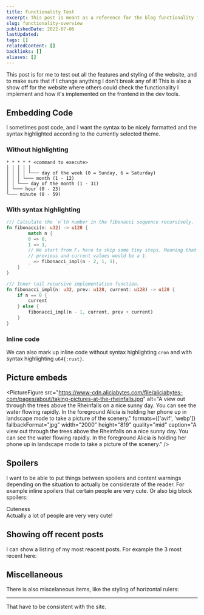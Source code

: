 ```yaml
---
title: Functionality Test
excerpt: This post is meant as a reference for the blog functionality for others to see how things work and for me to check that I don't break anything.
slug: functionality-overview
publishedDate: 2022-07-06
lastUpdated:
tags: []
relatedContent: []
backlinks: []
aliases: []
---
```



This post is for me to test out all the features and styling of the website, and to make sure that if I change anything I don't break any of it! This is also a show off for the website where others could check the functionality I implement and how it's implemented on the frontend in the dev tools.

## Embedding Code

I sometimes post code, and I want the syntax to be nicely formatted and the syntax highlighted according to the currently selected theme.

### Without highlighting

```plaintext title="cron"
* * * * * <command to execute>
│ │ │ │ │
│ │ │ │ └─── day of the week (0 = Sunday, 6 = Saturday)
│ │ │ └─── month (1 - 12)
│ │ └─── day of the month (1 - 31)
│ └─── hour (0 - 23)
└─── minute (0 - 59)
```

### With syntax highlighting

```rust title="fibonacci.rs"
/// Calculate the `n`th number in the fibonacci sequence recursively.
fn fibonacci(n: u32) -> u128 {
        match n {
        0 => 0,
        1 => 1,
        // We start from F₂ here to skip some tiny steps. Meaning that both the
        // previous and current values would be a 1.
        _ => fibonacci_impl(n - 2, 1, 1),
    }
}

/// Inner tail recursive implementation function.
fn fibonacci_impl(n: u32, prev: u128, current: u128) -> u128 {
    if n == 0 {
        current
    } else {
        fibonacci_impl(n - 1, current, prev + current)
    }
}
```

### Inline code

We can also mark up inline code without syntax highlighting `cron` and with syntax highlighting `u64{:rust}`.

## Picture embeds

<PictureFigure src="https://www-cdn.aliciabytes.com/file/aliciabytes-com/pages/about/taking-pictures-at-the-rheinfalls.jpg" alt="A view out through the trees above the Rheinfalls on a nice sunny day. You can see the water flowing rapidly. In the foreground Alicia is holding her phone up in landscape mode to take a picture of the scenery." formats={['avif', 'webp']} fallbackFormat="jpg" width="2000" height="819" quality="mid" caption="A view out through the trees above the Rheinfalls on a nice sunny day. You can see the water flowing rapidly. In the foreground Alicia is holding her phone up in landscape mode to take a picture of the scenery." />

## Spoilers

I want to be able to put things between spoilers and content warnings depending on the situation to actually be considerate of the reader. For example inline spoilers <InlineSpoiler content_note="A very big secret">that certain people are very cute</InlineSpoiler>. Or also big block spoilers:

<Spoiler>
<summary slot="summary">Cuteness</summary>
Actually a lot of people are very very cute!
</Spoiler>

## Showing off recent posts

I can show a listing of my most reacent posts. For example the 3 most recent here:


<CollectionList collection="content" limit={3} />

## Miscellaneous

There is also miscelaneous items, like the styling of horizontal rulers:

---

That have to be consistent with the site.
